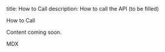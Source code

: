 title: How to Call
description: How to call the API (to be filled)


<Copy />
How to Call

Content coming soon.

<Feedback /> MDX
